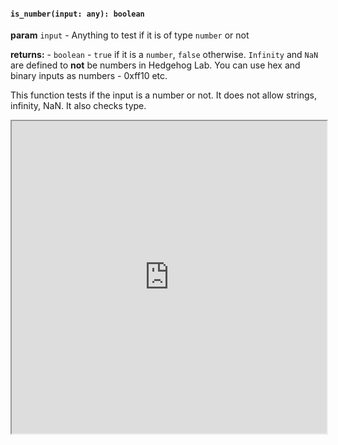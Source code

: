 

#### `is_number(input: any): boolean`

**param** `input` - Anything to test if it is of type `number` or not

**returns:** - `boolean` - `true` if it is a `number`, `false` otherwise. `Infinity` and `NaN` are defined to **not** be numbers in Hedgehog Lab. You can use hex and binary inputs as numbers - 0xff10 etc. 

This function tests if the input is a number or not. It does not allow strings, infinity, NaN. It also checks type. 


<iframe src="https://hlab.app/s/docs/isNumber_hbook"
    width="100%"
    height="500px"/>
